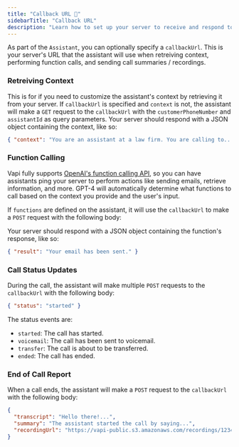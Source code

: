 ```yaml
---
title: "Callback URL 🧠"
sidebarTitle: "Callback URL"
description: "Learn how to set up your server to receive and respond to messages from Vapi."
---
```


As part of the `Assistant`, you can optionally specify a `callbackUrl`. This is your server's URL that the assistant will use when retreiving context, performing function calls, and sending call summaries / recordings.

### Retreiving Context

This is for if you need to customize the assistant's context by retrieving it from your server. If `callbackUrl` is specified and `context` is not, the assistant will make a `GET` request to the `callbackUrl` with the `customerPhoneNumber` and `assistantId` as query parameters. Your server should respond with a JSON object containing the context, like so:

```json
{ "context": "You are an assistant at a law firm. You are calling to..." }
```

### Function Calling

Vapi fully supports [OpenAI's function calling API](https://platform.openai.com/docs/guides/gpt/function-calling), so you can have assistants ping your server to perform actions like sending emails, retrieve information, and more. GPT-4 will automatically determine what functions to call based on the context you provide and the user's input.

If `functions` are defined on the assistant, it will use the `callbackUrl` to make a `POST` request with the following body:

<Snippet file="function.body.mdx" />

Your server should respond with a JSON object containing the function's response, like so:

```json
{ "result": "Your email has been sent." }
```

### Call Status Updates

During the call, the assistant will make multiple `POST` requests to the `callbackUrl` with the following body:

```json
{ "status": "started" }
```

The status events are:

- `started`: The call has started.
- `voicemail`: The call has been sent to voicemail.
- `transfer`: The call is about to be transferred.
- `ended`: The call has ended.

### End of Call Report

When a call ends, the assistant will make a `POST` request to the `callbackUrl` with the following body:

```json
{
  "transcript": "Hello there!...",
  "summary": "The assistant started the call by saying...",
  "recordingUrl": "https://vapi-public.s3.amazonaws.com/recordings/1234.mp3"
}
```
